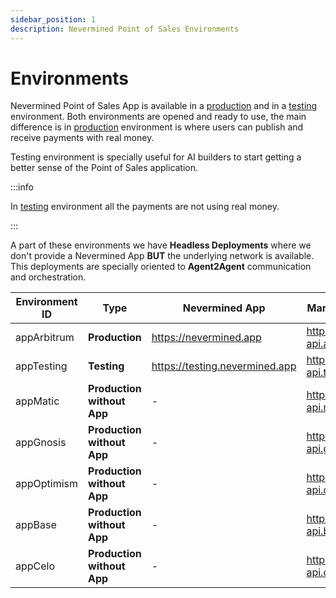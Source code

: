 ```yaml
---
sidebar_position: 1
description: Nevermined Point of Sales Environments
---
```


# Environments

Nevermined Point of Sales App is available in a [production](https://nevermined.app/) and in a [testing](https://testing.nevermined.app/) environment. 
Both environments are opened and ready to use, the main difference is in [production](https://nevermined.app/) environment is where users can publish and receive payments with real money.

Testing environment is specially useful for AI builders to start getting a better sense of the Point of Sales application.

:::info

In [testing](https://testing.nevermined.app/) environment all the payments are not using real money.

:::


A part of these environments we have **Headless Deployments** where we don't provide a Nevermined App **BUT** the underlying network is available. This deployments are specially oriented to **Agent2Agent** communication and orchestration.


Environment ID | Type | Nevermined App | Marketplace API (Metadata) | Node
---------------|------|----------------|----------------------------|------------------
appArbitrum    | **Production** | https://nevermined.app | https://marketplace-api.arbitrum.nevermined.app | https://node.arbitrum.nevermined.app
appTesting     | **Testing** | https://testing.nevermined.app | https://marketplace-api.testing.nevermined.app | https://node.testing.nevermined.app
appMatic       | **Production without App** | - | https://marketplace-api.matic.nevermined.app | https://node.matic.nevermined.app
appGnosis      | **Production without App** | - | https://marketplace-api.gnosis.nevermined.app | https://node.gnosis.nevermined.app
appOptimism    | **Production without App** | - | https://marketplace-api.optimism.nevermined.app | https://node.optimism.nevermined.app
appBase        | **Production without App** | - | https://marketplace-api.base.nevermined.app | https://node.base.nevermined.app
appCelo        | **Production without App** | - | https://marketplace-api.celo.nevermined.app | https://node.celo.nevermined.app




<DocCardList />
